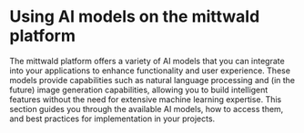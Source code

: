 
# Using AI models on the mittwald platform

The mittwald platform offers a variety of AI models that you can integrate into your applications to enhance functionality and user experience. These models provide capabilities such as natural language processing and (in the future) image generation capabilities, allowing you to build intelligent features without the need for extensive machine learning expertise. This section guides you through the available AI models, how to access them, and best practices for implementation in your projects.

<DocCardList />
